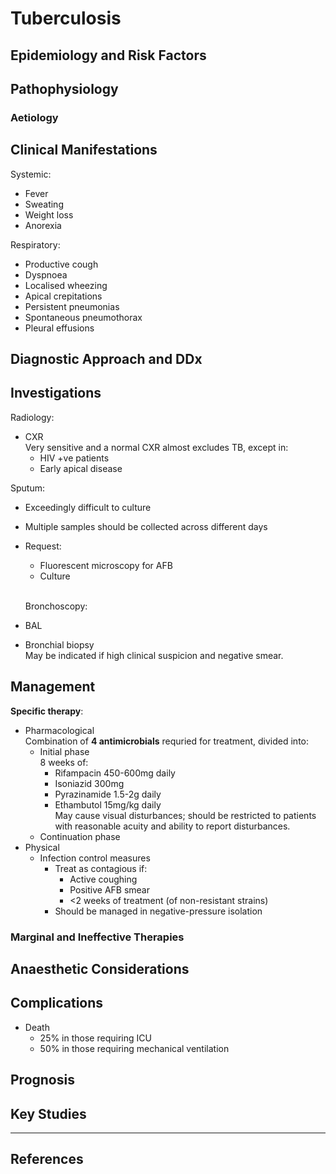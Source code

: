 # Tuberculosis



## Epidemiology and Risk Factors

## Pathophysiology

### Aetiology

## Clinical Manifestations

Systemic:

* Fever
* Sweating
* Weight loss
* Anorexia

Respiratory:

* Productive cough
* Dyspnoea
* Localised wheezing
* Apical crepitations
* Persistent pneumonias
* Spontaneous pneumothorax
* Pleural effusions

## Diagnostic Approach and DDx

## Investigations

Radiology:

* CXR\
Very sensitive and a normal CXR almost excludes TB, except in:
    * HIV +ve patients
    * Early apical disease

 
Sputum:

* Exceedingly difficult to culture
* Multiple samples should be collected across different days
* Request:
    * Fluorescent microscopy for AFB
    * Culture

  \
Bronchoscopy:

* BAL
* Bronchial biopsy\
May be indicated if high clinical suspicion and negative smear. 


## Management

**Specific therapy**:

* Pharmacological\
Combination of **4 antimicrobials** requried for treatment, divided into:
    * Initial phase\
    8 weeks of:
        * Rifampacin 450-600mg daily
        * Isoniazid 300mg
        * Pyrazinamide 1.5-2g daily
        * Ethambutol 15mg/kg daily\
        May cause visual disturbances; should be restricted to patients with reasonable acuity and ability to report disturbances.
    * Continuation phase
* Physical
    * Infection control measures
        * Treat as contagious if:
            * Active coughing
            * Positive AFB smear
            * <2 weeks of treatment (of non-resistant strains) 
        * Should be managed in negative-pressure isolation


### Marginal and Ineffective Therapies

## Anaesthetic Considerations

## Complications

* Death
    * 25% in those requiring ICU
    * 50% in those requiring mechanical ventilation

## Prognosis

## Key Studies


---

## References
